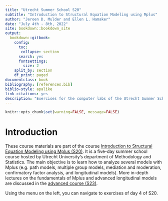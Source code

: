 ```yaml
--- 
title: "Utrecht Summer School S20"
subtitle: "Introduction to Structural Equation Modeling using Mplus"
author: "Jeroen D. Mulder and Ellen L. Hamaker"
date: "July 4th - 8th, 2022"
site: bookdown::bookdown_site
output: 
  bookdown::gitbook:
    config: 
      toc:
       collapse: section
      search: yes
      fontsettings:
        size: 2
    split_by: section
    df_print: paged
documentclass: book
bibliography: [references.bib]
biblio-style: apalike
link-citations: yes
description: "Exercises for the computer labs of the Utrecht Summer School course ``Introduction to Structural Equation Modeling using Mplus''."
---
```


```r
knitr::opts_chunk$set(warning=FALSE, message=FALSE)
```

# Introduction{-}

These course materials are part of the course [Introduction to Structural Equation Modeling using Mplus (S20)](https://utrechtsummerschool.nl/courses/social-sciences/introduction-to-structural-equation-modeling-using-mplus). It is a five-day summer school course hosted by Utrecht University's department of Methodology and Statistics. The main objective is to learn how to analyze several models with Mplus (e.g. path models, multiple group models, mediation and moderation, confirmatory factor analysis, and longitudinal models). More in-depth lectures on the fundamentals of Mplus and advanced longitudinal models are discussed in the [advanced course (S23)](https://utrechtsummerschool.nl/courses/social-sciences/advanced-course-on-using-mplus). 

Using the menu on the left, you can navigate to exercises of day 4 of S20. 


